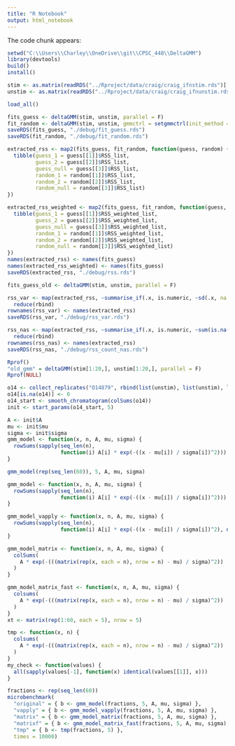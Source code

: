 ```yaml
---
title: "R Notebook"
output: html_notebook
---
```

The code chunk appears:
```r
setwd("C:\\Users\\Charley\\OneDrive\\git\\CPSC_448\\DeltaGMM")
library(devtools)
build()
install()

stim <- as.matrix(readRDS("../Rproject/data/craig/craig_ifnstim.rds")[[1]])
unstim <- as.matrix(readRDS("../Rproject/data/craig/craig_ifnunstim.rds")[[1]])
```
```r
load_all()

fits_guess <- deltaGMM(stim, unstim, parallel = F)
fit_random <- deltaGMM(stim, unstim, gmmctrl = setgmmctrl(init_method = "random"), parallel = F)
saveRDS(fits_guess, "./debug/fit_guess.rds")
saveRDS(fit_random, "./debug/fit_random.rds")
```
```r
extracted_rss <- map2(fits_guess, fit_random, function(guess, random) {
  tibble(guess_1 = guess[[1]]$RSS_list,
         guess_2 = guess[[2]]$RSS_list,
         guess_null = guess[[3]]$RSS_list,
         random_1 = random[[1]]$RSS_list,
         random_2 = random[[2]]$RSS_list,
         random_null = random[[3]]$RSS_list)
})

extracted_rss_weighted <- map2(fits_guess, fit_random, function(guess, random) {
  tibble(guess_1 = guess[[1]]$RSS_weighted_list,
         guess_2 = guess[[2]]$RSS_weighted_list,
         guess_null = guess[[3]]$RSS_weighted_list,
         random_1 = random[[1]]$RSS_weighted_list,
         random_2 = random[[2]]$RSS_weighted_list,
         random_null = random[[3]]$RSS_weighted_list)
})
names(extracted_rss) <- names(fits_guess)
names(extracted_rss_weighted) <- names(fits_guess)
saveRDS(extracted_rss, "./debug/rss.rds")
```
```r
fits_guess_old <- deltaGMM(stim, unstim, parallel = F)
```
```r
rss_var <- map(extracted_rss, ~summarise_if(.x, is.numeric, ~sd(.x, na.rm = T))) %>%
  reduce(rbind)
rownames(rss_var) <- names(extracted_rss)
saveRDS(rss_var, "./debug/rss_var.rds")

rss_nas <- map(extracted_rss, ~summarise_if(.x, is.numeric, ~sum(is.na(.x)))) %>%
  reduce(rbind)
rownames(rss_nas) <- names(extracted_rss)
saveRDS(rss_nas, "./debug/rss_count_nas.rds")

```

```r
Rprof()
"old_gmm" = deltaGMM(stim[1:20,], unstim[1:20,], parallel = F)
Rprof(NULL)

```
```r
o14 <- collect_replicates("O14879", rbind(list(unstim), list(unstim), list(unstim)))
o14[is.na(o14)] <- 0
o14_start <- smooth_chromatogram(colSums(o14))
init <- start_params(o14_start, 5)

A <- init$A
mu <- init$mu
sigma <- init$sigma
gmm_model <- function(x, n, A, mu, sigma) {
  rowSums(sapply(seq_len(n),
                 function(i) A[i] * exp(-((x - mu[i]) / sigma[i])^2)))
}

gmm_model(rep(seq_len(60)), 5, A, mu, sigma)
```
```r
gmm_model <- function(x, n, A, mu, sigma) {
  rowSums(sapply(seq_len(n),
                 function(i) A[i] * exp(-((x - mu[i]) / sigma[i])^2)))
}

gmm_model_vapply <- function(x, n, A, mu, sigma) {
  rowSums(vapply(seq_len(n),
                 function(i) A[i] * exp(-((x - mu[i]) / sigma[i])^2), numeric(60)))
}

gmm_model_matrix <- function(x, n, A, mu, sigma) {
  colSums(
    A * exp(-(((matrix(rep(x, each = n), nrow = n) - mu) / sigma)^2))
  )
}

gmm_model_matrix_fast <- function(x, n, A, mu, sigma) {
  colsums(
    A * exp(-(((matrix(rep(x, each = n), nrow = n) - mu) / sigma)^2))
  )
}
xt <- matrix(rep(1:60, each = 5), nrow = 5)

tmp <- function(x, n) {
  colsums(
    A * exp(-(((matrix(rep(x, each = n), nrow = n) - mu) / sigma)^2))
  )
}
my_check <- function(values) {
  all(sapply(values[-1], function(x) identical(values[[1]], x)))
}

fractions <- rep(seq_len(60))
microbenchmark(
  "original" = { b <- gmm_model(fractions, 5, A, mu, sigma) },
  "vapply" = { b <- gmm_model_vapply(fractions, 5, A, mu, sigma) },
  "matrix" = { b <- gmm_model_matrix(fractions, 5, A, mu, sigma) },
  "matrixf" = { b <- gmm_model_matrix_fast(fractions, 5, A, mu, sigma) },
  "tmp" = { b <- tmp(fractions, 5) },
  times = 10000)
```

